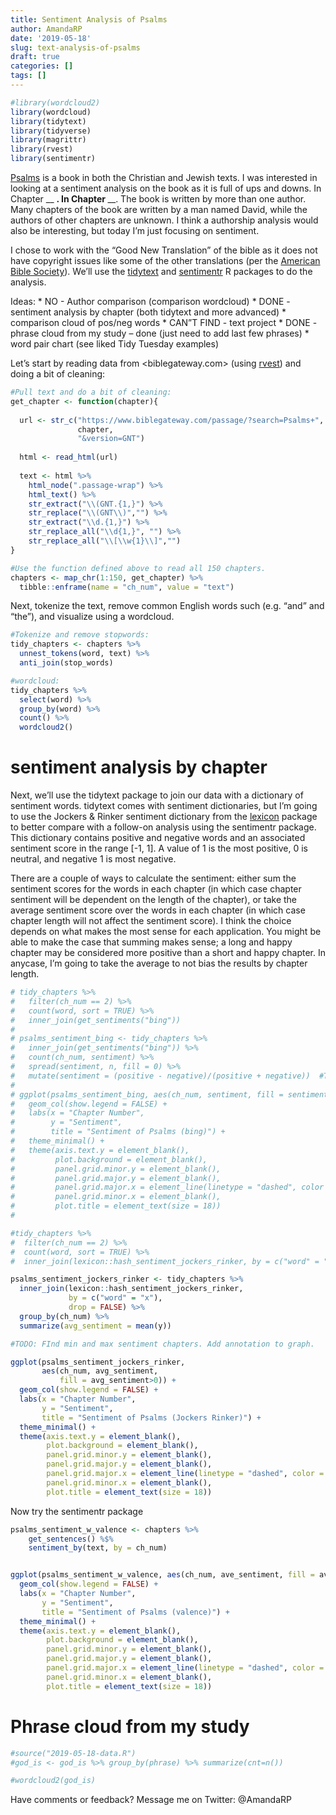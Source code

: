 ```yaml
---
title: Sentiment Analysis of Psalms
author: AmandaRP
date: '2019-05-18'
slug: text-analysis-of-psalms
draft: true
categories: []
tags: []
---
```


```r
#library(wordcloud2)
library(wordcloud)
library(tidytext)
library(tidyverse)
library(magrittr)
library(rvest)
library(sentimentr)
```

[Psalms](https://www.biblegateway.com/quicksearch/?quicksearch=psalms&qs_version=GNT) is a book in both the Christian and Jewish texts. I was interested in looking at a sentiment analysis on the book as it is full of ups and downs. In Chapter __ __. In Chapter __ __. The book is written by more than one author. Many chapters of the book are written by a man named David, while the authors of other chapters are unknown. I think a authorship analysis would also be interesting, but today I'm just focusing on sentiment.   

I chose to work with the "Good New Translation" of the bible as it does not have copyright issues like some of the other translations (per the [American Bible Society](https://scripture.api.bible/)). We'll use the [tidytext]() and [sentimentr]() R packages to do the analysis.

Ideas: 
* NO - Author comparison (comparison wordcloud)
* DONE - sentiment analysis by chapter (both tidytext and more advanced)
* comparison cloud of pos/neg words
* CAN"T FIND - text project
* DONE - phrase cloud from my study -- done (just need to add last few phrases)
* word pair chart (see liked Tidy Tuesday examples)

Let's start by reading data from <biblegateway.com> (using [rvest]()) and doing a bit of cleaning:

```r

#Pull text and do a bit of cleaning:
get_chapter <- function(chapter){
  
  url <- str_c("https://www.biblegateway.com/passage/?search=Psalms+", 
               chapter, 
               "&version=GNT")
  
  html <- read_html(url)
  
  text <- html %>% 
    html_node(".passage-wrap") %>% 
    html_text() %>%
    str_extract("\\(GNT.{1,}") %>%
    str_replace("\\(GNT\\)","") %>%
    str_extract("\\d.{1,}") %>%
    str_replace_all("\\d{1,}", "") %>%
    str_replace_all("\\[\\w{1}\\]","")
}

#Use the function defined above to read all 150 chapters.
chapters <- map_chr(1:150, get_chapter) %>% 
  tibble::enframe(name = "ch_num", value = "text") 
```

Next, tokenize the text, remove common English words such (e.g. "and" and "the"), and visualize using a wordcloud.

```r
#Tokenize and remove stopwords:
tidy_chapters <- chapters %>% 
  unnest_tokens(word, text) %>%
  anti_join(stop_words) 

#wordcloud:
tidy_chapters %>% 
  select(word) %>%
  group_by(word) %>%
  count() %>% 
  wordcloud2()

```


# sentiment analysis by chapter

Next, we'll use the tidytext package to join our data with a dictionary of sentiment words. tidytext comes with sentiment dictionaries, but I'm going to use the Jockers & Rinker sentiment dictionary from the [lexicon]() package to better compare with a follow-on analysis using the sentimentr package. This dictionary contains positive and negative words and an associated sentiment score in the range [-1, 1]. A value of 1 is the most positive, 0 is neutral, and negative 1 is most negative. 

There are a couple of ways to calculate the sentiment: either sum the sentiment scores for the words in each chapter (in which case chapter sentiment will be dependent on the length of the chapter), or take the average sentiment score over the words in each chapter (in which case chapter length will not affect the sentiment score). I think the choice depends on what makes the most sense for each application. You might be able to make the case that summing makes sense; a long and happy chapter may be considered more positive than a short and happy chapter. In anycase, I'm going to take the average to not bias the results by chapter length.  

```r
# tidy_chapters %>% 
#   filter(ch_num == 2) %>%
#   count(word, sort = TRUE) %>%
#   inner_join(get_sentiments("bing")) 
# 
# psalms_sentiment_bing <- tidy_chapters %>%
#   inner_join(get_sentiments("bing")) %>%
#   count(ch_num, sentiment) %>%
#   spread(sentiment, n, fill = 0) %>%
#   mutate(sentiment = (positive - negative)/(positive + negative))  #TODO: Divide by number of total words? Currently not taking into account neutral words. Some chapters have close to 200 verses while others only have ~10.
# 
# ggplot(psalms_sentiment_bing, aes(ch_num, sentiment, fill = sentiment>0)) +
#   geom_col(show.legend = FALSE) +
#   labs(x = "Chapter Number", 
#        y = "Sentiment",
#        title = "Sentiment of Psalms (bing)") +
#   theme_minimal() +
#   theme(axis.text.y = element_blank(),
#         plot.background = element_blank(),
#         panel.grid.minor.y = element_blank(),
#         panel.grid.major.y = element_blank(),
#         panel.grid.major.x = element_line(linetype = "dashed", color = "darkgrey"),
#         panel.grid.minor.x = element_blank(),
#         plot.title = element_text(size = 18)) 
# 

```



```r
#tidy_chapters %>% 
#  filter(ch_num == 2) %>%
#  count(word, sort = TRUE) %>%
#  inner_join(lexicon::hash_sentiment_jockers_rinker, by = c("word" = "x")) 

psalms_sentiment_jockers_rinker <- tidy_chapters %>%
  inner_join(lexicon::hash_sentiment_jockers_rinker, 
             by = c("word" = "x"), 
             drop = FALSE) %>%
  group_by(ch_num) %>%
  summarize(avg_sentiment = mean(y))

#TODO: FInd min and max sentiment chapters. Add annotation to graph.

ggplot(psalms_sentiment_jockers_rinker, 
       aes(ch_num, avg_sentiment, 
           fill = avg_sentiment>0)) +
  geom_col(show.legend = FALSE) +
  labs(x = "Chapter Number", 
       y = "Sentiment",
       title = "Sentiment of Psalms (Jockers Rinker)") +
  theme_minimal() +
  theme(axis.text.y = element_blank(),
        plot.background = element_blank(),
        panel.grid.minor.y = element_blank(),
        panel.grid.major.y = element_blank(),
        panel.grid.major.x = element_line(linetype = "dashed", color = "darkgrey"),
        panel.grid.minor.x = element_blank(),
        plot.title = element_text(size = 18)) 


```


Now try the sentimentr package

```r
psalms_sentiment_w_valence <- chapters %>%
    get_sentences() %$%
    sentiment_by(text, by = ch_num)


ggplot(psalms_sentiment_w_valence, aes(ch_num, ave_sentiment, fill = ave_sentiment>0)) +
  geom_col(show.legend = FALSE) +
  labs(x = "Chapter Number", 
       y = "Sentiment",
       title = "Sentiment of Psalms (valence)") +
  theme_minimal() +
  theme(axis.text.y = element_blank(),
        plot.background = element_blank(),
        panel.grid.minor.y = element_blank(),
        panel.grid.major.y = element_blank(),
        panel.grid.major.x = element_line(linetype = "dashed", color = "darkgrey"),
        panel.grid.minor.x = element_blank(),
        plot.title = element_text(size = 18)) 
```



# Phrase cloud from my study

```r
#source("2019-05-18-data.R")
#god_is <- god_is %>% group_by(phrase) %>% summarize(cnt=n())
```


```r
#wordcloud2(god_is)
```

Have comments or feedback? Message me on Twitter: @AmandaRP
